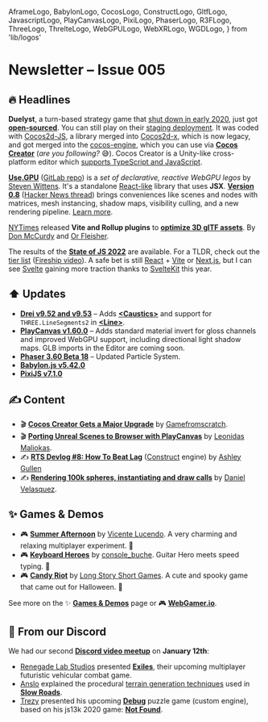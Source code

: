   AframeLogo,
  BabylonLogo,
  CocosLogo,
  ConstructLogo,
  GltfLogo,
  JavascriptLogo,
  PlayCanvasLogo,
  PixiLogo,
  PhaserLogo,
  R3FLogo,
  ThreeLogo,
  ThrelteLogo,
  WebGPULogo,
  WebXRLogo,
  WGDLogo,
} from 'lib/logos'

# Newsletter – Issue 005

<SubTitleDate value="2023-01-17" />

<NoBulletListStyles />
<NewsletterStyles />

## 🔥 Headlines

<CocosLogo /> **Duelyst**, a turn-based strategy game that [shut down in early
2020](https://steamcommunity.com/games/291410/announcements/detail/1688222120329073284), just got
[**open-sourced**](https://www.youtube.com/watch?v=h3Cuz6d_7x0). You can still play on their
[staging deployment](https://staging.duelyst.org/). It was coded with
[Cocos2d-JS](https://github.com/cocos2d/cocos2d-js), a library merged into
[Cocos2d-x](https://github.com/cocos2d/cocos2d-x), which is now legacy, and got merged into the
[cocos-engine](https://github.com/cocos/cocos-engine), which you can use via [**Cocos
Creator**](https://www.cocos.com/en/creator) (_are you following?_ 😅). Cocos Creator is a
Unity-like cross-platform editor which [supports TypeScript and
JavaScript](https://docs.cocos.com/creator/manual/en/scripting/language-support.html).

<WebGPULogo /> [**Use.GPU**](https://usegpu.live/) ([GitLab
repo](https://gitlab.com/unconed/use.gpu)) is a _set of declarative, reactive WebGPU legos_ by
[Steven Wittens](https://acko.net/). It's a standalone
[React-like](https://usegpu.live/docs/guides-live-vs-react) library that uses **JSX**. [**Version
0.8**](https://acko.net/blog/use-gpu-goes-trad/) ([Hacker News
thread](https://news.ycombinator.com/item?id=34384719)) brings conveniences like scenes and nodes
with matrices, mesh instancing, shadow maps, visibility culling, and a new rendering pipeline.
[Learn more](https://acko.net/blog/the-case-for-use-gpu/).

<GltfLogo /> [NYTimes](https://x.com/NYTimesRD) released **Vite and Rollup plugins** to [**optimize
3D glTF
assets**](https://rd.nytimes.com/projects/optimizing-3d-gltf-assets-for-interactive-journalism). By
[Don McCurdy](https://x.com/donrmccurdy) and [Or Fleisher](https://x.com/juniorxsound).

<JavascriptLogo /> The results of the [**State of JS 2022**](https://2022.stateofjs.com/en-US/) are
available. For a TLDR, check out the [tier
list](https://2022.stateofjs.com/en-US/libraries/#tier_list) ([Fireship
video](https://www.youtube.com/watch?v=vdiYtiKD8eI)). A safe bet is still
[React](https://reactjs.org/) + [Vite](https://vitejs.dev/) or [Next.js](https://nextjs.org/), but I
can see [Svelte](https://svelte.dev/) gaining more traction thanks to
[SvelteKit](https://kit.svelte.dev/) this year.

## ⬆️ Updates

- <R3FLogo /> [**Drei v9.52 and v9.53**](https://github.com/pmndrs/drei/releases) – Adds
  [**&lt;Caustics&gt;**](https://x.com/0xca0a/status/1613587031392751616) and support for
  `THREE.LineSegments2` in [**&lt;Line&gt;**](https://github.com/pmndrs/drei#line).
- <PlayCanvasLogo /> [**PlayCanvas v1.60.0**](https://github.com/playcanvas/engine/releases) – Adds
  standard material invert for gloss channels and improved WebGPU support, including directional
  light shadow maps. GLB imports in the Editor are coming soon.
- <PhaserLogo /> [**Phaser 3.60 Beta 18**](https://github.com/photonstorm/phaser/releases) – Updated
  Particle System.
- <BabylonLogo /> [**Babylon.js v5.42.0**](https://github.com/BabylonJS/Babylon.js/releases)
- <PixiLogo /> [**PixiJS v7.1.0**](https://github.com/pixijs/pixijs/releases)

## ✍️ Content

- 🎬 <CocosLogo /> [**Cocos Creator Gets a Major
  Upgrade**](https://www.youtube.com/watch?v=EcMxRVHVWpE) by
  [Gamefromscratch](https://www.youtube.com/@gamefromscratch).
- 🎬 <PlayCanvasLogo /> [**Porting Unreal Scenes to Browser with
  PlayCanvas**](https://www.youtube.com/watch?v=u_8-rzGkDjA) by [Leonidas
  Maliokas](https://x.com/PlayingInCanvas).
- ✍️ <ConstructLogo /> [**RTS Devlog #8: How To Beat
  Lag**](https://www.construct.net/en/blogs/ashleys-blog-2/rts-devlog-beat-lag-1607)
  ([Construct](https://www.construct.net/en) engine) by [Ashley
  Gullen](https://x.com/AshleyGullen)
- ✍️ <ThreeLogo /> [**Rendering 100k spheres, instantiating and draw
  calls**](https://velasquezdaniel.com/blog/rendering-100k-spheres-instantianing-and-draw-calls/) by
  [Daniel Velasquez](https://x.com/Anemolito).

## ✨ Games & Demos

- 🎮 <ThreeLogo /> [**Summer Afternoon**](https://summer-afternoon.vlucendo.com/) by [Vicente
  Lucendo](https://x.com/vlucendo). A very charming and relaxing multiplayer experiment. 👒
- 🎮 <R3FLogo /> [**Keyboard Heroes**](https://www.keyboard-heroes.com/) by
  [console_buche](https://x.com/Console_buche). Guitar Hero meets speed typing. 🤘
- 🎮 <R3FLogo /> [**Candy Riot**](https://candy-riot-cosmitar.vercel.app/) by [Long Story Short
  Games](https://x.com/LongSto10058277). A cute and spooky game that came out for Halloween.
  🎃

See more on the ✨ [**Games & Demos**](https://www.webgamedev.com/games-demos) page or 🎮 [**WebGamer.io**](https://webgamer.io/).

## 💬 From our Discord

We had our second [**Discord video meetup**](https://webgamedev.com/discord) on **January 12th**:

- <PlayCanvasLogo /> [Renegade Lab Studios](https://www.renegadelabstudios.com/) presented
  [**Exiles**](https://x.com/game_exiles), their upcoming multiplayer futuristic vehicular combat
  game.
- <ThreeLogo /> [Anslo](https://x.com/anslogen) explained the procedural [terrain generation
  techniques](https://anslo.medium.com/slow-roads-tl-dr-a664ac6bce40) used in [**Slow
  Roads**](https://slowroads.io/).
- [Trezy](https://x.com/TrezyCodes) presented his upcoming [**Debug**](https://debug.game/) puzzle game (custom engine), based on his js13k 2020 game: [**Not Found**](https://js13kgames.com/entries/not-found).

<NewsletterFooter tweetId="1615357076607471617" />
